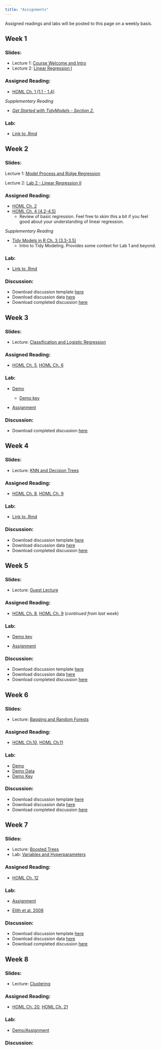 ```yaml
---
title: "Assignments"
---
```


<p style="color: #ba5e00">

Assigned readings and labs will be posted to this page on a weekly basis.

</p>

## Week 1

### Slides:

-   Lecture 1: [Course Welcome and Intro](https://ucsb.app.box.com/file/1409385618047)
-   Lecture 2: [Linear Regression I](https://ucsb.box.com/s/vdazgd97wgadhmd8wouwb4ktborcced3)

### Assigned Reading:

-   [HOML Ch. 1 (1.1 - 1.4)](https://bradleyboehmke.github.io/HOML/intro.html)

*Supplementary Reading*

-   [*Get Started with TidyModels - Section 2.*](https://www.tidymodels.org/start/recipes/)

### Lab:

-   [Link to .Rmd](https://github.com/MaRo406/eds-232-machine-learning/blob/main/labs/Lab1.Rmd)

## Week 2

### Slides:

Lecture 1: [Model Process and Ridge Regression](https://ucsb.box.com/s/ec2qc93xmctyqqp3g1p7kokcieqobguj)

Lecture 2: [Lab 2 - Linear Regression II](https://ucsb.box.com/s/us6c7w0ad4wllmk0jnz9wow1x18x5anc)

### Assigned Reading:

-   [HOML Ch. 2](https://bradleyboehmke.github.io/HOML/process.html#resampling)
-   [HOML Ch. 4 (4.2-4.5)](https://bradleyboehmke.github.io/HOML/linear-regression.html#simple-linear-regression)
    -   Review of basic regression. Feel free to skim this a bit if you feel good about your understanding of linear regression.

*Supplementary Reading*

-   [Tidy Models in R Ch. 3 (3.3-3.5)](https://www.tmwr.org/base-r.html#tidiness-modeling)
    -   Intro to Tidy Modeling. Provides some context for Lab 1 and beyond.

### Lab:

-   [Link to .Rmd](https://github.com/MaRo406/eds-232-machine-learning/blob/main/labs/Lab2.Rmd)

### Discussion:

-   Download discussion template [here](discussion/week2_skeleton.Rmd)
-   Download discussion data [here](https://drive.google.com/file/d/1ZqxTMwyDz910ryBY4OwrLmUy7Cgtljm5/view?usp=drive_link)
-   Download completed discussion [here](discussion/week2.Rmd)

## Week 3

### Slides:

-   Lecture: [Classification and Logistic Regression](https://ucsb.box.com/s/9hpdbhrwu8wxvhg1uf9r9qwdmhtzkztr)

### Assigned Reading:

-   [HOML Ch. 5](https://bradleyboehmke.github.io/HOML/logistic-regression.html), [HOML Ch. 6](https://bradleyboehmke.github.io/HOML/regularized-regression.html)

### Lab:

-   [Demo](https://github.com/MaRo406/eds-232-machine-learning/blob/main/labs/Lab3_Demo.Rmd)

    -   [Demo key](https://github.com/MaRo406/eds-232-machine-learning/blob/main/labs/Lab3_Demo.Rmd)

-   [Assignment](https://github.com/MaRo406/eds-232-machine-learning/blob/main/labs/Lab3.Rmd)

### Discussion:

-   Download completed discussion [here](discussion/week3.Rmd)

## Week 4

### Slides:

-   Lecture: [KNN and Decision Trees](https://ucsb.box.com/s/426snv5kax3npymzafbib3cjug4sdnky)

### Assigned Reading:

-   [HOML Ch. 8](https://bradleyboehmke.github.io/HOML/knn.html), [HOML Ch. 9](https://bradleyboehmke.github.io/HOML/DT.html)

### Lab:

-   [Link to .Rmd](https://github.com/MaRo406/eds-232-machine-learning/blob/main/labs/Lab4.Rmd)

### Discussion:

-   Download discussion template [here](discussion/week4_skeleton.Rmd)
-   Download discussion data [here](https://drive.google.com/drive/folders/1lkfNW4SpQXsGJI_U1WzocCVkibwFpbGd?usp=drive_link)
-   Download completed discussion [here](discussion/week4.Rmd)

## Week 5

### Slides:

-   Lecture: [Guest Lecture](https://ucsb.box.com/s/spuc0fxqjauu0aqre1h1q7u7lrlp9g0j)

### Assigned Reading:

-   [HOML Ch. 8](https://bradleyboehmke.github.io/HOML/knn.html), [HOML Ch. 9](https://bradleyboehmke.github.io/HOML/DT.html) (*continued from last week*)

### Lab:

-   [Demo key](https://github.com/MaRo406/eds-232-machine-learning/blob/main/labs/Lab5_Demo.Rmd)

-   [Assignment](https://github.com/MaRo406/eds-232-machine-learning/blob/main/labs/Lab5.Rmd)

### Discussion:

-   Download discussion template [here](discussion/week5_skeleton.Rmd)
-   Download discussion data [here](https://drive.google.com/drive/folders/15A89wGnu8l_hjR_DQLCwaNXjddOnRfn8?usp=drive_link)
-   Download completed discussion [here](discussion/week5.Rmd)

## Week 6

### Slides:

-   Lecture: [Bagging and Random Forests](https://ucsb.box.com/s/8btqbb9k518w1wp8k5iw39fi4sq2dzw6)

### Assigned Reading:

-   [HOML Ch.10](https://bradleyboehmke.github.io/HOML/bagging.html), [HOML Ch.11](https://bradleyboehmke.github.io/HOML/random-forest.html)

### Lab:

-   [Demo](labs/Lab5_Demo2.Rmd)
-   [Demo Data](https://drive.google.com/drive/folders/1T51L6kBQnYXaqSRGAzTJtEWh7dw9zAiz?usp=sharing)
-   [Demo Key](labs/Lab5_Demo2_key.Rmd)

### Discussion:

-   Download discussion template [here](discussion/week6_skeleton.Rmd)
-   Download discussion data [here](https://drive.google.com/drive/folders/1zaSFHu2JCTK4dFtKJoSZ5d55SbHmMgc1?usp=sharing)
-   Download completed discussion [here](discussion/week6.Rmd)

## Week 7

### Slides:

-   Lecture: [Boosted Trees](https://ucsb.box.com/s/roha0hdtyc7548qkttvfidjj4o26s5n9)
-   Lab: [Variables and Hyperparameters](https://ucsb.box.com/s/vekfqcoxebxwvri9ru1a9ovumxa3rnry)

### Assigned Reading:

-   [HOML Ch. 12](https://bradleyboehmke.github.io/HOML/gbm.html#a-sequential-ensemble-approach)

### Lab:

-   [Assignment](https://github.com/MaRo406/eds-232-machine-learning/blob/main/labs/Lab6.Rmd)

<!-- -->

-   [Elith et al. 2008](https://ucsb.box.com/s/05wbobx731r6tq0yvsqbtd6l3769sdvr)

### Discussion:

-   Download discussion template [here](discussion/week7_skeleton.Rmd)
-   Download discussion data [here](https://drive.google.com/drive/folders/1mOrwJmefHKRtTVJsSEgzQiENO4h_RLmd?usp=sharing)
-   Download completed discussion [here](discussion/week7.Rmd)

## Week 8

### Slides:

-   Lecture: [Clustering](https://ucsb.box.com/s/97f5w8opuzyxc064htu1gcjqiym9ssrb)

### Assigned Reading:

-   [HOML Ch. 20](https://bradleyboehmke.github.io/HOML/kmeans.html), [HOML Ch. 21](https://bradleyboehmke.github.io/HOML/hierarchical.html)

### Lab:

-   [Demo/Assignment](https://github.com/MaRo406/eds-232-machine-learning/blob/main/labs/Lab7_Demo_InClass.Rmd)

### Discussion:
